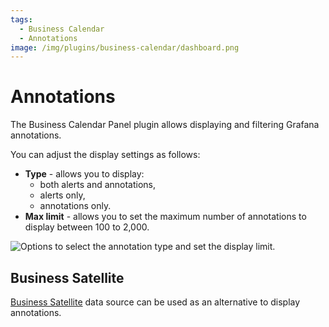 ```yaml
---
tags:
  - Business Calendar
  - Annotations
image: /img/plugins/business-calendar/dashboard.png
---
```



# Annotations

The Business Calendar Panel plugin allows displaying and filtering Grafana annotations.

You can adjust the display settings as follows:

- **Type** - allows you to display:
  - both alerts and annotations,
  - alerts only,
  - annotations only.
- **Max limit** - allows you to set the maximum number of annotations to display between 100 to 2,000.

<Image
  title="Options to select the annotation type and set the display limit."
  src="/img/plugins/business-calendar/annotations.png"
/>

## Business Satellite

[Business Satellite](/plugins/business-satellite/annotations/) data source can be used as an alternative to display annotations.
